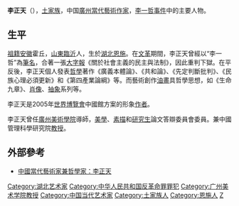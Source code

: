 '''李正天'''（{{bd|1942年|12月24日|||catIdx=L李}}），[[土家族|土家族]]，中国[[廣州|廣州]][[當代藝術|當代藝術]][[作家|作家]]，[[李一哲事件|李一哲事件]]中的主要人物。

==生平==
[[祖籍|祖籍]][[安徽|安徽]]霍丘，[[山東|山東]][[臨沂|臨沂]]人，生於[[湖北|湖北]][[恩施|恩施]]。在[[文革|文革]]期間，李正天曾經以“李一哲”為[[筆名|筆名]]，合著一張[[大字報|大字報]]《關於社會主義的民主與法制》，因此重判下獄。在平反後，李正天個人發表[[哲學|哲學]]著作《廣義本體論》、《共和論》、《先定判斷批判》、《民族心理必須更新》和《第四產業論綱》等。而藝術創作[[油畫|油畫]]具哲學思想，如《生命九章》、[[肖像|肖像]]、[[抽象|抽象]]系列等。

李正天是2005年[[世界博覽會|世界博覽會]]中國館方案的形象[[作者|作者]]。

李正天曾任[[廣州美術學院|廣州美術學院]]導師，[[美學|美學]]、[[素描|素描]]和[[研究生|研究生]]論文答辯委員會委員。兼中國管理科學研究院[[教授|教授]]。

==外部參考==
* [https://web.archive.org/web/20160304124501/http://www.pyypx.com/Article_detail.asp?ArticleID=117 中國當代藝術家兼哲學家：李正天]

{{DEFAULTSORT:L}}
[[Category:湖北艺术家|Category:湖北艺术家]]
[[Category:中华人民共和国反革命罪罪犯|Category:中华人民共和国反革命罪罪犯]]
[[Category:广州美术学院教授|Category:广州美术学院教授]]
[[Category:中国当代艺术家|Category:中国当代艺术家]]
[[Category:土家族人|Category:土家族人]]
[[Category:恩施人|Category:恩施人]]
[[Category:李姓|Z]]